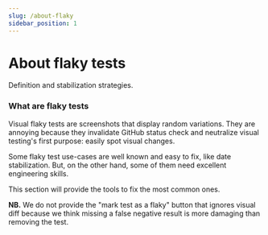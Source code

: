 ```yaml
---
slug: /about-flaky
sidebar_position: 1
---
```


# About flaky tests

Definition and stabilization strategies.

### What are flaky tests

Visual flaky tests are screenshots that display random variations. They are annoying because they invalidate GitHub status check and neutralize visual testing's first purpose: easily spot visual changes.

Some flaky test use-cases are well known and easy to fix, like date stabilization. But, on the other hand, some of them need excellent engineering skills.

This section will provide the tools to fix the most common ones.

**NB.** We do not provide the "mark test as a flaky" button that ignores visual diff because we think missing a false negative result is more damaging than removing the test.
